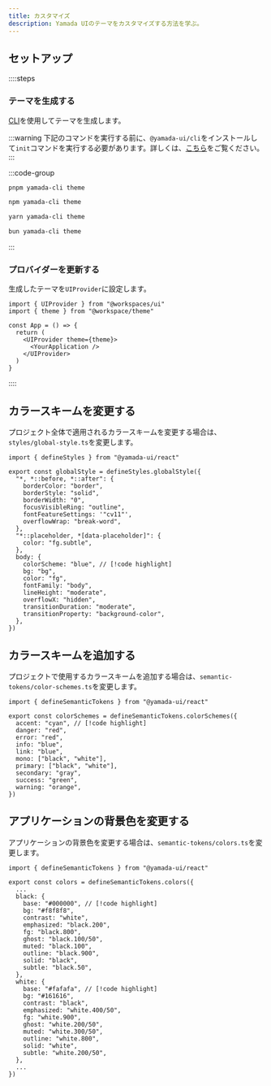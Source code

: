 ```yaml
---
title: カスタマイズ
description: Yamada UIのテーマをカスタマイズする方法を学ぶ。
---
```


## セットアップ

::::steps

### テーマを生成する

[CLI](/docs/theming/cli)を使用してテーマを生成します。

:::warning
下記のコマンドを実行する前に、`@yamada-ui/cli`をインストールして`init`コマンドを実行する必要があります。詳しくは、[こちら](/docs/get-started/cli)をご覧ください。
:::

:::code-group

```bash [pnpm]
pnpm yamada-cli theme
```

```bash [npm]
npm yamada-cli theme
```

```bash [yarn]
yarn yamada-cli theme
```

```bash [bun]
bun yamada-cli theme
```

:::

### プロバイダーを更新する

生成したテーマを`UIProvider`に設定します。

```tsx {2,6}
import { UIProvider } from "@workspaces/ui"
import { theme } from "@workspace/theme"

const App = () => {
  return (
    <UIProvider theme={theme}>
      <YourApplication />
    </UIProvider>
  )
}
```

::::

## カラースキームを変更する

プロジェクト全体で適用されるカラースキームを変更する場合は、`styles/global-style.ts`を変更します。

```tsx title="theme/styles/global-style.ts"
import { defineStyles } from "@yamada-ui/react"

export const globalStyle = defineStyles.globalStyle({
  "*, *::before, *::after": {
    borderColor: "border",
    borderStyle: "solid",
    borderWidth: "0",
    focusVisibleRing: "outline",
    fontFeatureSettings: '"cv11"',
    overflowWrap: "break-word",
  },
  "*::placeholder, *[data-placeholder]": {
    color: "fg.subtle",
  },
  body: {
    colorScheme: "blue", // [!code highlight]
    bg: "bg",
    color: "fg",
    fontFamily: "body",
    lineHeight: "moderate",
    overflowX: "hidden",
    transitionDuration: "moderate",
    transitionProperty: "background-color",
  },
})
```

## カラースキームを追加する

プロジェクトで使用するカラースキームを追加する場合は、`semantic-tokens/color-schemes.ts`を変更します。

```tsx title="theme/semantic-tokens/color-schemes.ts"
import { defineSemanticTokens } from "@yamada-ui/react"

export const colorSchemes = defineSemanticTokens.colorSchemes({
  accent: "cyan", // [!code highlight]
  danger: "red",
  error: "red",
  info: "blue",
  link: "blue",
  mono: ["black", "white"],
  primary: ["black", "white"],
  secondary: "gray",
  success: "green",
  warning: "orange",
})
```

## アプリケーションの背景色を変更する

アプリケーションの背景色を変更する場合は、`semantic-tokens/colors.ts`を変更します。

```tsx title="theme/semantic-tokens/colors.ts"
import { defineSemanticTokens } from "@yamada-ui/react"

export const colors = defineSemanticTokens.colors({
  ...
  black: {
    base: "#000000", // [!code highlight]
    bg: "#f8f8f8",
    contrast: "white",
    emphasized: "black.200",
    fg: "black.800",
    ghost: "black.100/50",
    muted: "black.100",
    outline: "black.900",
    solid: "black",
    subtle: "black.50",
  },
  white: {
    base: "#fafafa", // [!code highlight]
    bg: "#161616",
    contrast: "black",
    emphasized: "white.400/50",
    fg: "white.900",
    ghost: "white.200/50",
    muted: "white.300/50",
    outline: "white.800",
    solid: "white",
    subtle: "white.200/50",
  },
  ...
})
```
